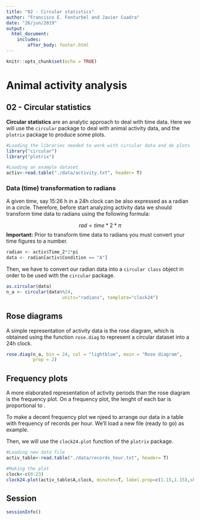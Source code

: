 ```yaml
---
title: "02 - Circular statistics"
author: "Francisco E. Fonturbel and Javier Cuadra"
date: "26/jun/2019"
output: 
  html_document:
    includes:
        after_body: footer.html
---
```


```r
knitr::opts_chunk$set(echo = TRUE)
```



# Animal activity analysis

## 02 - Circular statistics

**Circular statistics** are an analytic approach to deal with time data. Here we will use the `circular` package to deal with animal activity data, and the `plotrix` package to produce some plots.

```r
#Loading the libraries needed to work with circular data and do plots
library("circular")
library("plotrix")

#Loading an example dataset
activ<-read.table("./data/activity.txt", header= T)
```


### Data (time) transformation to radians

A given time, say 15:26 h in a 24h clock can be also expressed as a radian in a circle. Therefore, before start analyzing activity data we should transform time data to radians using the following formula:

$$
rad=time*2*{\pi}
$$
**Important:** Prior to transform time data to radians you must convert your time figures to a number.

```r
radian <- activ$Time_2*2*pi
data <- radian[activ$Condition == "A"]
```

Then, we have to convert our radian data into a `circular class` object in order to be used with the `circular` package.

```r

as.circular(data)
n_a <- circular(data%%24, 
                     units="radians", template="clock24")

```

## Rose diagrams

A simple representation of activity data is the rose diagram, which is obtained using the function `rose.diag` to represent a circular dataset into a 24h clock.

```r
rose.diag(n_a, bin = 24, col = "lightblue", main = "Rose diagram", 
          prop = 2)
```

## Frequency plots

A more elaborated representation of activity periods than the rose diagram is the frequency plot. On a frequency plot, the lenght of each bar is proportional to .

To make a decent frequency plot we njeed to arrange our data in a table with frequency of records per hour. We'll load a new file (ready to go) as example.

Then, we will use the `clock24.plot` function of the `plotrix` package.

```r
#Loading new data file
activ_table<-read.table("./data/records_hour.txt", header= T)

#Making the plot
clock<-c(0:23) 
clock24.plot(activ_table$A,clock, minutes=T, label.prop=c(1.15,1.15),show.grid.labels = 3,  show.grid=T, grid.bg="white", grid.left=T,grid.col="black",rad.col="black", rp.type="r",lwd=10,line.col="blue",lty=1, main="",add=F)
```


## Session

```r
sessionInfo()
```